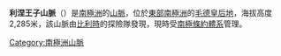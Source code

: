 {{Coord|72|20|S|31|14|E||display=title}}

'''利涅王子山脈'''（{{lang-de|Prince de Ligne Mountains}}）是[[南極洲|南極洲]]的[[山脈|山脈]]，位於[[東部南極洲|東部南極洲]]的[[毛德皇后地|毛德皇后地]]，海拔高度2,285米，該山脈由[[比利時|比利時]]的探險隊發現，現時受[[南極條約體系|南極條約體系]]管理。

{{Antarctica-geo-stub}}
[[Category:南極洲山脈|Category:南極洲山脈]]